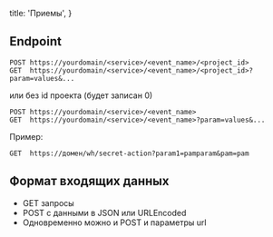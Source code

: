 
  title: 'Приемы',
}

## Endpoint

```shell
POST https://yourdomain/<service>/<event_name>/<project_id>
GET  https://yourdomain/<service>/<event_name>/<project_id>?param=values&...
```

или без id проекта (будет записан 0)

```shell
POST https://yourdomain/<service>/<event_name>
GET  https://yourdomain/<service>/<event_name>?param=values&...
```

Пример:

```
GET  https://домен/wh/secret-action?param1=pamparam&pam=pam
```

## Формат входящих данных

* GET запросы
* POST с данными в JSON или URLEncoded
* Одновременно можно и POST  и параметры url


